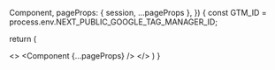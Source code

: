 
  Component,
  pageProps: { session, ...pageProps },
  }) {
const GTM_ID = process.env.NEXT_PUBLIC_GOOGLE_TAG_MANAGER_ID;

return (

<>
  <SessionProvider session={session}>
    <GoogleTagManager gtmId={GTM_ID} />
    <Component {...pageProps} />
  </SessionProvider>
</>
)
}

